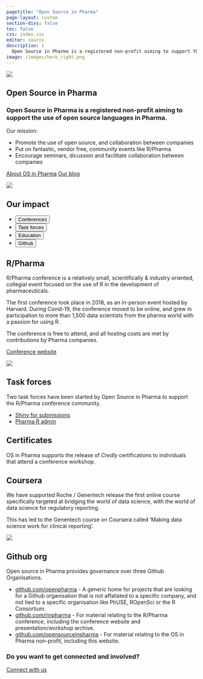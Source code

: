 ```yaml
---
pagetitle: "Open Source in Pharma"
page-layout: custom
section-divs: false
toc: false
css: index.css
editor: source
description: | 
  Open Source in Pharma is a registered non-profit aiming to support the use of open source languages in Pharma.
image: /images/hero_right.png
---
```


::: {.hero-banner}

::: {.hero-image .hero-image-left}
![](images/hero_left.png){fig-alt="Stack of three printed articles with text, code, and graphics."}
:::

::: {.content-block}

# Open Source in Pharma

### Open Source in Pharma is a registered non-profit aiming to support the use of open source languages in Pharma.

Our mission:

- Promote the use of open source, and collaboration between companies 
- Put on fantastic, vendor free, community events like R/Pharma
- Encourage seminars, dicussion and facilitate collaboration between companies

::: {.hero-buttons}
[About OS in Pharma](docs/governance/){.btn-action-primary .btn-action .btn .btn-success .btn-lg role="button"}
[Our blog](docs/guide/){#btn-guide .btn-action .btn .btn-info .btn-lg role="button"}
::: 

:::

::: {.hero-image .hero-image-right}
![](images/hero_right.png){fig-alt="Stack of three printed articles with text, code, and graphics."}
:::

:::


::: {.hello-quarto}
::: {.content-block}

::: {.hello-quarto-banner}
# Our impact 
<ul class="nav nav-pills" id="hello-quarto-tab" role="tablist">
  <li class="nav-item" role="presentation">
    <button class="nav-link active" id="conference-tab" data-bs-toggle="tab" data-bs-target="#conference" type="button" role="tab" aria-controls="conference" aria-selected="true">Conferences</button>
  </li>
  <li class="nav-item" role="presentation">
    <button class="nav-link" id="task-tab" data-bs-toggle="tab" data-bs-target="#task" type="button" role="tab" aria-controls="task" aria-selected="false">Task forces</button>
  </li>
  <li class="nav-item" role="presentation">
    <button class="nav-link" id="education-tab" data-bs-toggle="tab" data-bs-target="#education" type="button" role="tab" aria-controls="education" aria-selected="false">Education</button>
  </li>
  <li class="nav-item" role="presentation">
    <button class="nav-link" id="github-tab" data-bs-toggle="tab" data-bs-target="#github" type="button" role="tab" aria-controls="github" aria-selected="false">Github</button>
  </li>
</ul>
:::

<div class="tab-content" id="hello-quarto-tabcontent">

<div class="tab-pane fade  show active" id="conference" role="tabpanel" aria-labelledby="conference-tab">

::: {.grid}
::: {.g-col-lg-6 .g-col-12}
## R/Pharma

R/Pharma conference is a relatively small, scientifically & industry oriented, collegial event focused on the use of R in the development of pharmaceuticals.

The first conference took place in 2018, as an in-person event hosted by Harvard. During Covid-19, the 
conference moved to be online, and grew in participation to more than 1,500 data scientists from the 
pharma world with a passion for using R.

The conference is free to attend, and all hosting costs are met by contributions by 
Pharma companies.

[Conference website](https://rinpharma.com/)
:::

::: {.g-col-lg-6 .g-col-12}
![](images/rinpharma-square.png){fig-alt="R/Pharma on pill background." fig-align="center" layout-valign="center"}
:::
:::

</div>

<div class="tab-pane fade" id="task" role="tabpanel" aria-labelledby="task-tab">

::: {.grid}
::: {.g-col-lg-12 .g-col-12}

## Task forces

Two task forces have been started by Open Source in Pharma to support 
the R/Pharma conference community.

* [Shiny for submissions](https://learn.rinpharma.com/shiny4submissions.html)
* [Pharma R admin](https://learn.rinpharma.com/pharmaradmin.html)

:::
:::

</div>

<div class="tab-pane fade" id="education" role="tabpanel" aria-labelledby="education-tab">

::: {.grid}
::: {.g-col-lg-6 .g-col-12}
## Certificates

OS in Pharma supports the release of _Credly_ certifications to individuals that attend a conference workshop.

## Coursera

We have supported Roche / Genentech release the first online course specifically targeted at bridging the world of data science, with the world of data science for regulatory reporting. 

This has led to the Genentech course on Coursera called 'Making data science work for clinical reporting'. 
:::

::: {.g-col-lg-6 .g-col-12}
![](images/coursera.png){fig-alt="Coursera." fig-align="center"}
:::
:::

</div>

<div class="tab-pane fade" id="github" role="tabpanel" aria-labelledby="github-tab">

::: {.grid}
::: {.g-col-lg-12 .g-col-12}
## Github org

Open source in Pharma provides governance over three Github Organisations.

* [github.com/openpharma](https://github.com/openpharma) - A generic home for projects that are looking for 
a Github organisation that is not affaliated to a specific company, and not tied to a specific organisation like 
PhUSE, ROpenSci or the R Consortium.
* [github.com/rinpharma](https://github.com/rinpharma) - For material relating to the R/Pharma conference, including the conference
website and presentation/workshop archive.
* [github.com/opensourceinpharma](https://github.com/opensourceinpharma) - For material relating to the OS in Pharma non-profit, 
including this website.

:::


:::

</div>

</div>



::: {.grid}


:::
:::
:::




::: {.get-started .alt-background}
::: {.content-block}

### Do you want to get connected and involved?

[Connect with us](https://forms.gle/8ftqG6pwJN22prA9A){.btn-action-primary  .btn-action .btn .btn-success .btn-lg role="button"}

:::
:::

